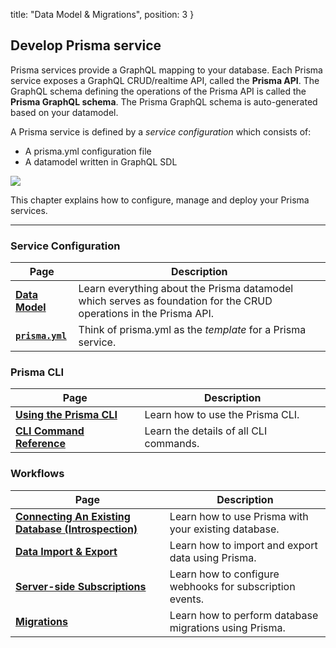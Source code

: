   title: "Data Model & Migrations",
  position: 3
}

## Develop Prisma service

Prisma services provide a GraphQL mapping to your database. Each Prisma service exposes a GraphQL CRUD/realtime API, called the **Prisma API**. The GraphQL schema defining the operations of the Prisma API is called the **Prisma GraphQL schema**. The Prisma GraphQL schema is auto-generated based on your datamodel.

A Prisma service is defined by a _service configuration_ which consists of:

- A prisma.yml configuration file
- A datamodel written in GraphQL SDL

![](https://i.imgur.com/xMXxsku.png)

This chapter explains how to configure, manage and deploy your Prisma services.

---

### Service Configuration

| Page | Description |
| --- | --- |
| [**Data Model**](knul) | Learn everything about the Prisma datamodel which serves as foundation for the CRUD operations in the Prisma API. |
| [**`prisma.yml`**](5cy7) | Think of prisma.yml as the _template_ for a Prisma service. |

### Prisma CLI

| Page | Description |
| --- | --- |
| [**Using the Prisma CLI**](alx4) |  Learn how to use the Prisma CLI. |
| [**CLI Command Reference**](xcv9) | Learn the details of all CLI commands. |

### Workflows

| Page | Description |
| --- | --- |
| [**Connecting An Existing Database (Introspection)**](soi1) | Learn how to use Prisma with your existing database. |
| [**Data Import & Export**](jsw9) | Learn how to import and export data using Prisma. |
| [**Server-side Subscriptions**](jde6) | Learn how to configure webhooks for subscription events.  |
| [**Migrations**](asdf) | Learn how to perform database migrations using Prisma. |

